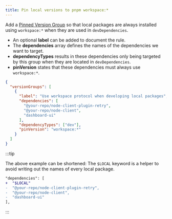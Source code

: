 ```yaml
---
title: Pin local versions to pnpm workspace:*
---
```


Add a [Pinned Version Group](VERSION_GROUP_PINNED) so that local packages are always installed using `workspace:*` when they are used in `devDependencies`.

- An optional **label** can be added to document the rule.
- The **dependencies** array defines the names of the dependencies we want to target.
- **dependencyTypes** results in these dependencies only being targeted by this group when they are located in `devDependencies`.
- **pinVersion** states that these dependencies must always use `workspace:*`.

```json title=".syncpackrc.json"
{
  "versionGroups": [
    {
      "label": "Use workspace protocol when developing local packages",
      "dependencies": [
        "@your-repo/node-client-plugin-retry",
        "@your-repo/node-client",
        "dashboard-ui"
      ],
      "dependencyTypes": ["dev"],
      "pinVersion": "workspace:*"
    }
  ]
}
```

:::tip

The above example can be shortened: The `$LOCAL` keyword is a helper to avoid writing out the names of every local package.

```diff
"dependencies": [
+  "$LOCAL"
-  "@your-repo/node-client-plugin-retry",
-  "@your-repo/node-client",
-  "dashboard-ui"
],
```

:::

